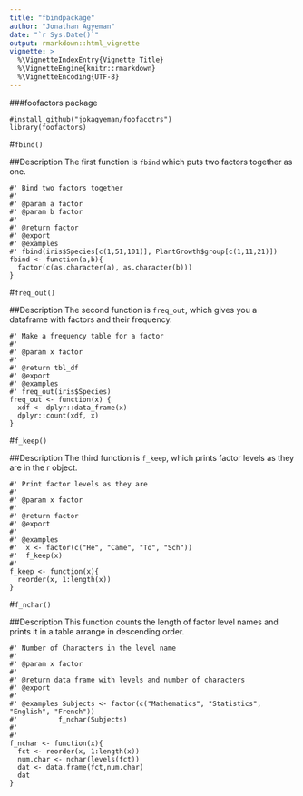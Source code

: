 ```yaml
---
title: "fbindpackage"
author: "Jonathan Agyeman"
date: "`r Sys.Date()`"
output: rmarkdown::html_vignette
vignette: >
  %\VignetteIndexEntry{Vignette Title}
  %\VignetteEngine{knitr::rmarkdown}
  %\VignetteEncoding{UTF-8}
---
```


###foofactors package
```{}
#install_github("jokagyeman/foofacotrs")
library(foofactors)
```



#`fbind()`

##Description
The first function is `fbind` which puts two factors together as one.

```{}
#' Bind two factors together
#'
#' @param a factor
#' @param b factor
#'
#' @return factor
#' @export
#' @examples
#' fbind(iris$Species[c(1,51,101)], PlantGrowth$group[c(1,11,21)])
fbind <- function(a,b){
  factor(c(as.character(a), as.character(b)))
}
```



#`freq_out()`

##Description
The second function is `freq_out`, which gives you a dataframe with factors and their frequency.

```{}
#' Make a frequency table for a factor
#'
#' @param x factor
#'
#' @return tbl_df
#' @export
#' @examples
#' freq_out(iris$Species)
freq_out <- function(x) {
  xdf <- dplyr::data_frame(x)
  dplyr::count(xdf, x)
}
```


#`f_keep()`

##Description
The third function is `f_keep`, which prints factor levels as they are in the r object.

```{}
#' Print factor levels as they are
#'
#' @param x factor
#'
#' @return factor
#' @export
#'
#' @examples
#'  x <- factor(c("He", "Came", "To", "Sch"))
#'  f_keep(x)
#'
f_keep <- function(x){
  reorder(x, 1:length(x))
}
```



#`f_nchar()`

##Description
This function counts the length of factor level names and prints it in a table arrange in descending order.

```{}
#' Number of Characters in the level name
#'
#' @param x factor
#'
#' @return data frame with levels and number of characters
#' @export
#'
#' @examples Subjects <- factor(c("Mathematics", "Statistics", "English", "French"))
#'          f_nchar(Subjects)
#'
#'
f_nchar <- function(x){
  fct <- reorder(x, 1:length(x))
  num.char <- nchar(levels(fct))
  dat <- data.frame(fct,num.char)
  dat
}

```
